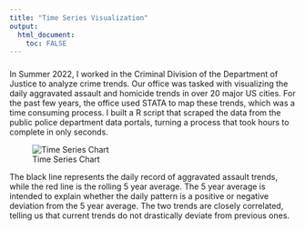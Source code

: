 ```yaml
---
title: "Time Series Visualization"
output: 
  html_document:
    toc: FALSE
---
```


###

In Summer 2022, I worked in the Criminal Division of the Department of Justice to analyze crime trends. Our office was tasked with visualizing the daily aggravated assault and homicide trends in over 20 major US cities. For the past few years, the office used STATA to map these trends, which was a time consuming process. I built a R script that scraped the data from the public police department data portals, turning a process that took hours to complete in only seconds.


![Time Series Chart](images/timeseries.png)

The black line represents the daily record of aggravated assault trends, while the red line is the rolling 5 year average. The 5 year average is intended to explain whether the daily pattern is a positive or negative deviation from the 5 year average. The two trends are closely correlated, telling us that current trends do not drastically deviate from previous ones.